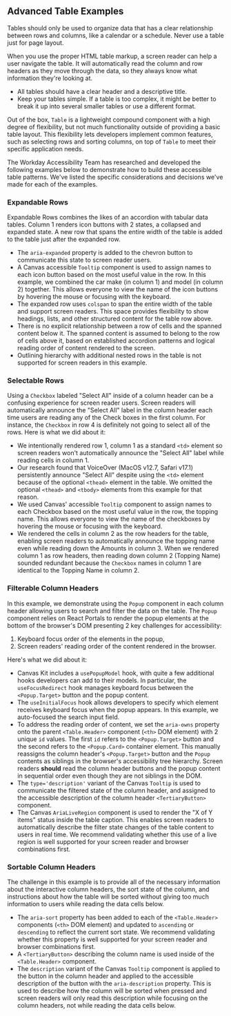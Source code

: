 

<Meta title="Guides/Accessibility/Examples/Advanced Tables" />

## Advanced Table Examples

Tables should only be used to organize data that has a clear relationship between rows and columns,
like a calendar or a schedule. Never use a table just for page layout.

When you use the proper HTML table markup, a screen reader can help a user navigate the table. It
will automatically read the column and row headers as they move through the data, so they always
know what information they're looking at.

- All tables should have a clear header and a descriptive title.
- Keep your tables simple. If a table is too complex, it might be better to break it up into several
  smaller tables or use a different format.

Out of the box, `Table` is a lightweight compound component with a high degree of flexibility, but
not much functionality outside of providing a basic table layout. This flexibility lets developers
implement common features, such as selecting rows and sorting columns, on top of `Table` to meet
their specific application needs.

The Workday Accessibility Team has researched and developed the following examples below to
demonstrate how to build these accessible table patterns. We've listed the specific considerations
and decisions we've made for each of the examples.

### Expandable Rows

Expandable Rows combines the likes of an accordion with tabular data tables. Column 1 renders icon
buttons with 2 states, a collapsed and expanded state. A new row that spans the entire width of the
table is added to the table just after the expanded row.

- The `aria-expanded` property is added to the chevron button to communicate this state to screen
  reader users.
- A Canvas accessible `Tooltip` component is used to assign names to each icon button based on the
  most useful value in the row. In this example, we combined the car make (in column 1) and model
  (in column 2) together. This allows everyone to view the name of the icon buttons by hovering the
  mouse or focusing with the keyboard.
- The expanded row uses `colspan` to span the entire width of the table and support screen readers.
  This space provides flexibility to show headings, lists, and other structured content for the
  table row above.
- There is no explicit relationship between a row of cells and the spanned content below it. The
  spanned content is assumed to belong to the row of cells above it, based on established accordion
  patterns and logical reading order of content rendered to the screen.
- Outlining hierarchy with additional nested rows in the table is not supported for screen readers
  in this example.

<ExampleCodeBlock code={ExpandableRows} />

### Selectable Rows

Using a `Checkbox` labeled "Select All" inside of a column header can be a confusing experience for
screen reader users. Screen readers will automatically announce the "Select All" label in the column
header each time users are reading any of the Check boxes in the first column. For instance, the
`Checkbox` in row 4 is definitely not going to select all of the rows. Here is what we did about it:

- We intentionally rendered row 1, column 1 as a standard `<td>` element so screen readers won't
  automatically announce the "Select All" label while reading cells in column 1.
- Our research found that VoiceOver (MacOS v12.7, Safari v17.1) persistently announce "Select All"
  despite using the `<td>` element because of the optional `<thead>` element in the table. We
  omitted the optional `<thead>` and `<tbody>` elements from this example for that reason.
- We used Canvas' accessible `Tooltip` component to assign names to each Checkbox based on the most
  useful value in the row, the topping name. This allows everyone to view the name of the checkboxes
  by hovering the mouse or focusing with the keyboard.
- We rendered the cells in column 2 as the row headers for the table, enabling screen readers to
  automatically announce the topping name even while reading down the Amounts in column 3. When we
  rendered column 1 as row headers, then reading down column 2 (Topping Name) sounded redundant
  because the `Checkbox` names in column 1 are identical to the Topping Name in column 2.

<ExampleCodeBlock code={SelectableRows} />

### Filterable Column Headers

In this example, we demonstrate using the `Popup` component in each column header allowing users to
search and filter the data on the table. The `Popup` component relies on React Portals to render the
popup elements at the bottom of the browser's DOM presenting 2 key challenges for accessibility:

1. Keyboard focus order of the elements in the popup,
2. Screen readers' reading order of the content rendered in the browser.

Here's what we did about it:

- Canvas Kit includes a `usePopupModel` hook, with quite a few additional hooks developers can add
  to their models. In particular, the `useFocusRedirect` hook manages keyboard focus between the
  `<Popup.Target>` button and the popup content.
- The `useInitialFocus` hook allows developers to specify which element receives keyboard focus when
  the popup appears. In this example, we auto-focused the search input field.
- To address the reading order of content, we set the `aria-owns` property onto the parent
  `<Table.Header>` component (`<th>` DOM element) with 2 unique `id` values. The first `id` refers
  to the `<Popup.Target>` button and the second refers to the `<Popup.Card>` container element. This
  manually reassigns the column header's `<Popup.Target>` button and the `Popup` contents as
  siblings in the browser's accessibility tree hierarchy. Screen readers **should** read the column
  header buttons and the popup content in sequential order even though they are not siblings in the
  DOM.
- The `type='description'` variant of the Canvas `Tooltip` is used to communicate the filtered state
  of the column header, and assigned to the accessible description of the column header
  `<TertiaryButton>` component.
- The Canvas `AriaLiveRegion` component is used to render the "X of Y items" status inside the table
  caption. This enables screen readers to automatically describe the filter state changes of the
  table content to users in real time. We recommend validating whether this use of a live region is
  well supported for your screen reader and browser combinations first.

<ExampleCodeBlock code={FilterableColumnHeaders} />

### Sortable Column Headers

The challenge in this example is to provide all of the necessary information about the interactive
column headers, the sort state of the column, and instructions about how the table will be sorted
without giving too much information to users while reading the data cells below.

- The `aria-sort` property has been added to each of the `<Table.Header>` components (`<th>` DOM
  element) and updated to `ascending` or `descending` to reflect the current sort state. We
  recommend validating whether this property is well supported for your screen reader and browser
  combinations first.
- A `<TertiaryButton>` describing the column name is used inside of the `<Table.Header>` component.
- The `description` variant of the Canvas `Tooltip` component is applied to the button in the column
  header and applied to the accessible description of the button with the `aria-description`
  property. This is used to describe how the column will be sorted when pressed and screen readers
  will only read this description while focusing on the column headers, not while reading the data
  cells below.

<ExampleCodeBlock code={SortableColumnHeaders} />

